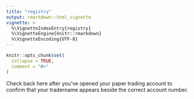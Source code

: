 ```yaml
---
title: "registry"
output: rmarkdown::html_vignette
vignette: >
  %\VignetteIndexEntry{registry}
  %\VignetteEngine{knitr::rmarkdown}
  %\VignetteEncoding{UTF-8}
---
```


```r
knitr::opts_chunk$set(
  collapse = TRUE,
  comment = "#>"
)
```

Check back here after you've opened your paper trading account to confirm that
your tradername appears beside the correct account number.
